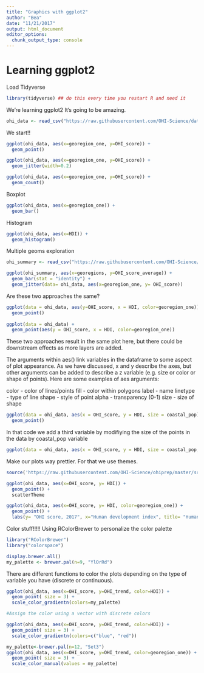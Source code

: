 ```yaml
---
title: "Graphics with ggplot2"
author: "Bea"
date: "11/21/2017"
output: html_document
editor_options: 
  chunk_output_type: console
---
```


# Learning ggplot2

Load Tidyverse
```r
library(tidyverse) ## do this every time you restart R and need it 
```

We're learning ggplot2 It's going to be amazing. 

```r

ohi_data <- read_csv("https://raw.githubusercontent.com/OHI-Science/data-science-training/master/data/OHI_global_data.csv")

```
We start!!

```r
ggplot(ohi_data, aes(x=georegion_one, y=OHI_score)) + 
  geom_point()

ggplot(ohi_data, aes(x=georegion_one, y=OHI_score)) + 
  geom_jitter(width=0.2)

ggplot(ohi_data, aes(x=georegion_one, y=OHI_score)) + 
  geom_count()
```

Boxplot
```r
ggplot(ohi_data, aes(x=georegion_one)) + 
  geom_bar()

```

Histogram
```r
ggplot(ohi_data, aes(x=HDI)) + 
  geom_histogram()

```

Multiple geoms exploration

```r

ohi_summary <- read_csv("https://raw.githubusercontent.com/OHI-Science/data-science-training/master/data/OHI_scores_georegion_summary.csv")

ggplot(ohi_summary, aes(x=georegions, y=OHI_score_average)) +
  geom_bar(stat = "identity") +
  geom_jitter(data= ohi_data, aes(x=georegion_one, y= OHI_score))

```

Are these two approaches the same?

```r

ggplot(data = ohi_data, aes(y=OHI_score, x = HDI, color=georegion_one)) +
  geom_point()
  
ggplot(data = ohi_data) +
  geom_point(aes(y = OHI_score, x = HDI, color=georegion_one))

```
These two approaches result in the same plot here, but there could be downstream effects as more layers are added.

The arguments within aes() link variables in the dataframe to some aspect of plot appearance. As we have discussed, x and y describe the axes, but other arguments can be added to describe a z variable (e.g. size or color or shape of points). Here are some examples of aes arguments:

color - color of lines/points
fill - color within polygons
label - name
linetype - type of line
shape - style of point
alpha - transparency (0-1)
size - size of shape

```r

ggplot(data = ohi_data, aes(x = OHI_score, y = HDI, size = coastal_pop)) + 
  geom_point()

```
In that code we add a third variable by modifiying the size of the points in the data by coastal_pop variable

```r

ggplot(data = ohi_data, aes(x = OHI_score, y = HDI, size = coastal_pop, color =georegion_one)) + geom_point()

```
Make our plots way prettier. For that we use themes.

```r

source('https://raw.githubusercontent.com/OHI-Science/ohiprep/master/src/R/scatterTheme.txt')

ggplot(ohi_data, aes(x=OHI_score, y= HDI)) +
  geom_point() +
  scatterTheme

ggplot(ohi_data, aes(x=OHI_score, y= HDI, color=georegion_one)) +
  geom_point() +
  labs(y= "OHI score, 2017", x="Human development index", title= "Human development is good for oceans!", color = "Georegions")

```
Color stuff!!!!! Using RColorBrewer to personalize the color palette

```r
library("RColorBrewer")
library("colorspace")

display.brewer.all()
my_palette <- brewer.pal(n=9, "YlOrRd")

```
There are different functions to color the plots depending on the type of variable you have (discrete or continuous). 

```r

ggplot(ohi_data, aes(x=OHI_score, y=OHI_trend, color=HDI)) +
  geom_point( size = 3) +
  scale_color_gradientn(colors=my_palette)

#Assign the color using a vector with discrete colors

ggplot(ohi_data, aes(x=OHI_score, y=OHI_trend, color=HDI)) +
  geom_point( size = 3) +
  scale_color_gradientn(colors=c("blue", "red"))

my_palette<-brewer.pal(n=12, "Set3")
ggplot(ohi_data, aes(x=OHI_score, y=OHI_trend, color=georegion_one)) +
  geom_point( size = 3) +
  scale_color_manual(values = my_palette)

```




